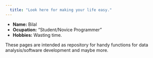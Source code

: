 ---
  title: "Look here for making your life easy."
---
  
  - __Name:__ Bilal
  - __Ocupation:__ "Student/Novice Programmer"
  - __Hobbies:__ Wasting time. 

  These pages are intended as repository for handy functions for data analysis/software development and maybe more.  